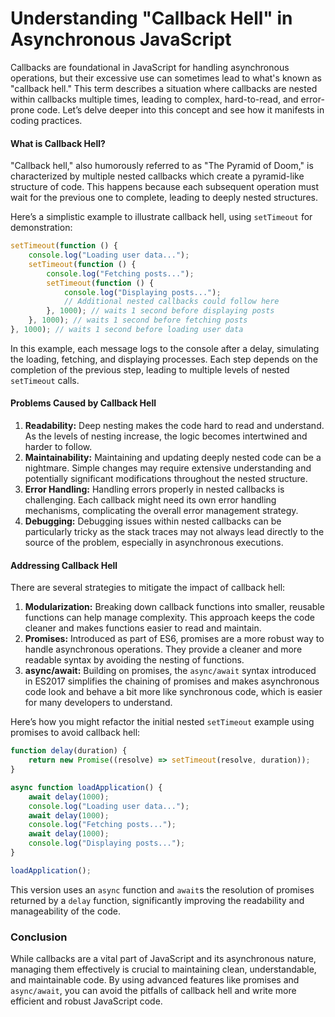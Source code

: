 # Understanding "Callback Hell" in Asynchronous JavaScript

Callbacks are foundational in JavaScript for handling asynchronous operations, but their excessive use can sometimes lead to what's known as "callback hell." This term describes a situation where callbacks are nested within callbacks multiple times, leading to complex, hard-to-read, and error-prone code. Let’s delve deeper into this concept and see how it manifests in coding practices.

#### What is Callback Hell?

"Callback hell," also humorously referred to as "The Pyramid of Doom," is characterized by multiple nested callbacks which create a pyramid-like structure of code. This happens because each subsequent operation must wait for the previous one to complete, leading to deeply nested structures.

Here’s a simplistic example to illustrate callback hell, using `setTimeout` for demonstration:

```javascript
setTimeout(function () {
    console.log("Loading user data...");
    setTimeout(function () {
        console.log("Fetching posts...");
        setTimeout(function () {
            console.log("Displaying posts...");
            // Additional nested callbacks could follow here
        }, 1000); // waits 1 second before displaying posts
    }, 1000); // waits 1 second before fetching posts
}, 1000); // waits 1 second before loading user data
```

In this example, each message logs to the console after a delay, simulating the loading, fetching, and displaying processes. Each step depends on the completion of the previous step, leading to multiple levels of nested `setTimeout` calls.

#### Problems Caused by Callback Hell

1. **Readability:** Deep nesting makes the code hard to read and understand. As the levels of nesting increase, the logic becomes intertwined and harder to follow.
2. **Maintainability:** Maintaining and updating deeply nested code can be a nightmare. Simple changes may require extensive understanding and potentially significant modifications throughout the nested structure.
3. **Error Handling:** Handling errors properly in nested callbacks is challenging. Each callback might need its own error handling mechanisms, complicating the overall error management strategy.
4. **Debugging:** Debugging issues within nested callbacks can be particularly tricky as the stack traces may not always lead directly to the source of the problem, especially in asynchronous executions.

#### Addressing Callback Hell

There are several strategies to mitigate the impact of callback hell:

1. **Modularization:** Breaking down callback functions into smaller, reusable functions can help manage complexity. This approach keeps the code cleaner and makes functions easier to read and maintain.
2. **Promises:** Introduced as part of ES6, promises are a more robust way to handle asynchronous operations. They provide a cleaner and more readable syntax by avoiding the nesting of functions.
3. **async/await:** Building on promises, the `async/await` syntax introduced in ES2017 simplifies the chaining of promises and makes asynchronous code look and behave a bit more like synchronous code, which is easier for many developers to understand.

Here’s how you might refactor the initial nested `setTimeout` example using promises to avoid callback hell:

```javascript
function delay(duration) {
    return new Promise((resolve) => setTimeout(resolve, duration));
}

async function loadApplication() {
    await delay(1000);
    console.log("Loading user data...");
    await delay(1000);
    console.log("Fetching posts...");
    await delay(1000);
    console.log("Displaying posts...");
}

loadApplication();
```

This version uses an `async` function and `await`s the resolution of promises returned by a `delay` function, significantly improving the readability and manageability of the code.

### Conclusion

While callbacks are a vital part of JavaScript and its asynchronous nature, managing them effectively is crucial to maintaining clean, understandable, and maintainable code. By using advanced features like promises and `async/await`, you can avoid the pitfalls of callback hell and write more efficient and robust JavaScript code.
